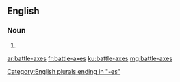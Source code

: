 ==English==

===Noun===
{{head|en|plural}}

# {{plural of|battle-ax|lang=en|nocat=1}}

[[Category:English plurals ending in "-es"]]

[[ar:battle-axes]]
[[fr:battle-axes]]
[[ku:battle-axes]]
[[mg:battle-axes]]
